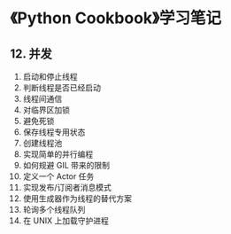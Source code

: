 # 《Python Cookbook》学习笔记

## 12. 并发

1. 启动和停止线程
2. 判断线程是否已经启动
3. 线程间通信
4. 对临界区加锁
5. 避免死锁
6. 保存线程专用状态
7. 创建线程池
8. 实现简单的并行编程
9. 如何规避 GIL 带来的限制
10. 定义一个 Actor 任务
11. 实现发布/订阅者消息模式
12. 使用生成器作为线程的替代方案
13. 轮询多个线程队列
14. 在 UNIX 上加载守护进程
